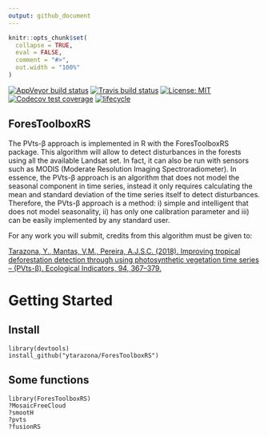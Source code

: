 ```yaml
---
output: github_document
---
```

```r
knitr::opts_chunk$set(
  collapse = TRUE,
  eval = FALSE,
  comment = "#>",
  out.width = "100%"
)

```
[![AppVeyor build status](https://ci.appveyor.com/api/projects/status/github/csaybar/forestoolboxrs?branch=dev&svg=true)](https://ci.appveyor.com/project/csaybar/forestoolboxrs)
[![Travis build status](https://travis-ci.org/csaybar/ForesToolboxRS.svg?branch=master)](https://travis-ci.org/csaybar/ForesToolboxRS)
[![License: MIT](https://img.shields.io/badge/License-MIT-yellow.svg)](https://opensource.org/licenses/MIT)
[![Codecov test coverage](https://codecov.io/gh/csaybar/ForesToolboxRS/branch/master/graph/badge.svg)](https://codecov.io/gh/csaybar/ForesToolboxRS?branch=dev)
[![lifecycle](https://img.shields.io/badge/lifecycle-experimental-orange.svg)](https://www.tidyverse.org/lifecycle/#experimental)


## ForesToolboxRS

The PVts-β approach is implemented in R with the ForesToolboxRS package. This algorithm will allow to detect disturbances in the 
forests using all the available Landsat set. In fact, it can also be run with sensors such as MODIS (Moderate Resolution 
Imaging Spectroradiometer). In essence, the PVts-β approach is an algorithm that does not model the seasonal component 
in time series, instead it only requires calculating the mean and standard deviation of the time series itself to detect 
disturbances. Therefore, the PVts-β approach is a method: i) simple and intelligent that does not model seasonality, ii) 
has only one calibration parameter and iii) can be easily implemented by any standard user.

For any work you will submit, credits from this algorithm must be given to: 

[Tarazona, Y., Mantas, V.M., Pereira, A.J.S.C. (2018). Improving tropical deforestation detection through using photosynthetic 
vegetation time series – (PVts-β). Ecological Indicators, 94, 367–379.](https://doi.org/10.1016/j.ecolind.2018.07.012)


# Getting Started

## Install
```
library(devtools)
install_github("ytarazona/ForesToolboxRS")
```
## Some functions
```
library(ForesToolboxRS)
?MosaicFreeCloud
?smootH
?pvts
?fusionRS
```
